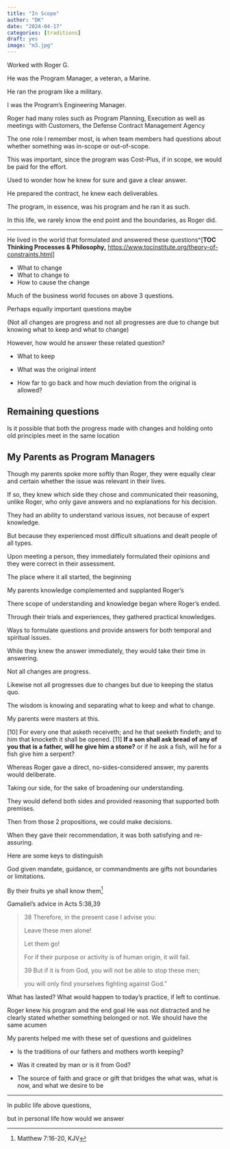 ```yaml
---
title: "In Scope"
author: "DK"
date: "2024-04-17"
categories: [traditions]
draft: yes
image: "m3.jpg"
---
```


Worked with Roger G.

He was the Program Manager, a veteran, a Marine.

He ran the program like a military.

I was the Program's Engineering Manager.

Roger had many roles such as Program Planning, Execution as well as meetings with Customers, the Defense Contract Management Agency

The one role I remember most, is when team members had questions about whether something was in-scope or out-of-scope.

This was important, since the program was Cost-Plus, if in scope, we would be paid for the effort.

Used to wonder how he knew for sure and gave a clear answer.

He prepared the contract, he knew each deliverables.

The program, in essence, was his program and he ran it as such.

In this life, we rarely know the end point and the boundaries, as Roger did.

------------------------------------------------------------------------

He lived in the world that formulated and answered these questions\^\[**TOC Thinking Processes & Philosophy,** <https://www.tocinstitute.org/theory-of-constraints.html>\]

-   What to change
-   What to change to
-   How to cause the change

Much of the business world focuses on above 3 questions.

Perhaps equally important questions maybe

(Not all changes are progress and not all progresses are due to change but knowing what to keep and what to change)

However, how would he answer these related question?

-   What to keep

-   What was the original intent

-   How far to go back and how much deviation from the original is allowed?

## Remaining questions

Is it possible that both the progress made with changes and holding onto old principles meet in the same location

## My Parents as Program Managers

Though my parents spoke more softly than Roger, they were equally clear and certain whether the issue was relevant in their lives.

If so, they knew which side they chose and communicated their reasoning, unlike Roger, who only gave answers and no explanations for his decision.

They had an ability to understand various issues, not because of expert knowledge.

But because they experienced most difficult situations and dealt people of all types.

Upon meeting a person, they immediately formulated their opinions and they were correct in their assessment.

The place where it all started, the beginning

My parents knowledge complemented and supplanted Roger's

There scope of understanding and knowledge began where Roger's ended.

Through their trials and experiences, they gathered practical knowledges.

Ways to formulate questions and provide answers for both temporal and spiritual issues.

While they knew the answer immediately, they would take their time in answering.

Not all changes are progress.

Likewise not all progresses due to changes but due to keeping the status quo.

The wisdom is knowing and separating what to keep and what to change.

My parents were masters at this.

\[10\] For every one that asketh receiveth; and he that seeketh findeth; and to him that knocketh it shall be opened. \[11\] **If a son shall ask bread of any of you that is a father, will he give him a stone?** or if he ask a fish, will he for a fish give him a serpent?

Whereas Roger gave a direct, no-sides-considered answer, my parents would deliberate.

Taking our side, for the sake of broadening our understanding.

They would defend both sides and provided reasoning that supported both premises.

Then from those 2 propositions, we could make decisions.

When they gave their recommendation, it was both satisfying and re-assuring.

Here are some keys to distinguish

God given mandate, guidance, or commandments are gifts not boundaries or limitations.

By their fruits ye shall know them[^1]

[^1]: Matthew 7:16-20, KJV

Gamaliel's advice in Acts 5:38,39

> 38 Therefore, in the present case I advise you:
>
> Leave these men alone!
>
> Let them go!
>
> For if their purpose or activity is of human origin, it will fail.
>
> 39 But if it is from God, you will not be able to stop these men;
>
> you will only find yourselves fighting against God.”

What has lasted? What would happen to today's practice, if left to continue.

Roger knew his program and the end goal He was not distracted and he clearly stated whether something belonged or not. We should have the same acumen

My parents helped me with these set of questions and guidelines

-   Is the traditions of our fathers and mothers worth keeping?

-   Was it created by man or is it from God?

-   The source of faith and grace or gift that bridges the what was, what is now, and what we desire to be

------------------------------------------------------------------------

In public life above questions,

but in personal life how would we answer
